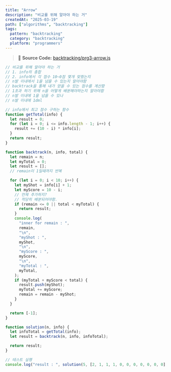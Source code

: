 ```yaml
---
title: "Arrow"
description: "비교를 위해 알아야 하는 거"
createdAt: "2025-03-19"
path: ["algorithms", "backtracking"]
tags:
  pattern: "backtracking"
  category: "backtracking"
  platform: "programmers"
---
```


> 📌 **Source Code:** [backtracking/prg3-arrow.js](https://github.com/0teklee/pattern-recognition/tree/main/site/content/algorithms/backtracking/prg3-arrow.js)

```js
// 비교를 위해 알아야 하는 거
// 1. info의 총합
// 2. info에서 각 점수 10~0점 몇개 맞췄는지
// n발 이내에서 1을 넘을 수 있는지 알아야함
// backtrack을 통해 내가 얻을 수 있는 점수를 계산함
// 1초과 하기 위해 n을 어떻게 배분해야하는지 알아야함
// n발 이내에 1을 넘을 수 있나
// n발 이내에 1dml

// info에서 최고 점수 구하는 함수
function getTotal(info) {
  let result = 0;
  for (let i = 0; i <= info.length - 1; i++) {
    result += (10 - i) * info[i];
  }
  return result;
}

function backtrack(n, info, total) {
  let remain = n;
  let myTotal = 0;
  let result = [];
  // remain이 1일때까지 반복

  for (let i = 0; i < 10; i++) {
    let myShot = info[i] + 1;
    let myScore = 10 - i;
    // 언제 추가하지?
    // 적당히 배분되어야함.
    if (remain <= 0 || total < myTotal) {
      return result;
    }
    console.log(
      "inner for remain : ",
      remain,
      "\n",
      "myShot : ",
      myShot,
      "\n",
      "myScore : ",
      myScore,
      "\n",
      "myTotal : ",
      myTotal,
    );
    if (myTotal + myScore < total) {
      result.push(myShot);
      myTotal += myScore;
      remain = remain - myShot;
    }
  }

  return [-1];
}

function solution(n, info) {
  let infoTotal = getTotal(info);
  let result = backtrack(n, info, infoTotal);

  return result;
}

// 테스트 실행
console.log("result : ", solution(5, [2, 1, 1, 1, 0, 0, 0, 0, 0, 0, 0]));
```

